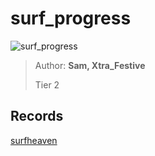 
# surf_progress

![surf_progress](https://raw.githubusercontent.com/Sayt123/SurfMapPics/Maps-and-bonuses/csgo/surf_progress.jpg)

> Author: **Sam, Xtra_Festive**
>
> Tier 2

## Records

[surfheaven](https://surfheaven.eu/map/surf_progress)
